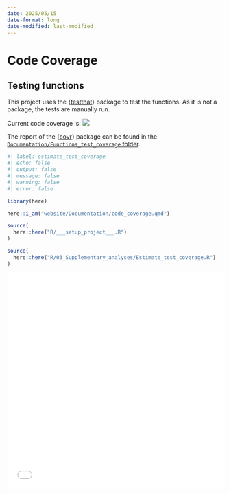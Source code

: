 ```yaml
---
date: 2025/05/15
date-format: long
date-modified: last-modified
---
```


# Code Coverage

## Testing functions

This project uses the {[testthat](https://testthat.r-lib.org/)} package to test the functions. As it is not a package, the tests are manually run.

Current code coverage is: ![](https://img.shields.io/badge/dynamic/json?url=https://raw.githubusercontent.com/OndrejMottl/BIODYNAMICS-vegetation-cooccurrence/main/Documentation/Functions_test_coverage/covr_report_summary.json&query=$.value&label=codecov&color=orange&style=flat-square&suffix=%25)


The report of the {[covr](https://covr.r-lib.org/)} package can be found in the [`Documentation/Functions_test_coverage` folder](https://github.com/OndrejMottl/BIODYNAMICS-vegetation-cooccurrence/tree/main/Documentation/Functions_test_coverage).

```r
#| label: estimate_test_coverage
#| echo: false
#| output: false
#| message: false
#| warning: false
#| error: false 

library(here)

here::i_am("website/Documentation/code_coverage.qmd")

source(
  here::here("R/___setup_project___.R")
)

source(
  here::here("R/03_Supplementary_analyses/Estimate_test_coverage.R")
)
```


<iframe src="docs/Documentation/Functions_test_coverage/covr_report.html" width="100%" height="500px" style="border:none;"></iframe>
